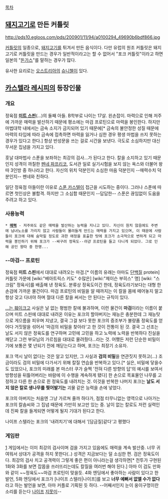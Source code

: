 [[목차]]

== [[돼지]]고기로 만든 커틀릿 ==
http://pds10.egloos.com/pds/200901/11/94/a0100294_49690b6bdf866.jpg

[[커틀릿]]의 일종으로, [[돼지고기]]를 튀겨서 만든 음식이다. 다만 유럽의 원조 커틀릿은  돼지고기로 커틀릿을 만드는 경우가 일반적이라고는 할 수 없어서 "포크 커틀릿"이라고 하면 일본의 "[[돈가스]]"를 말하는 경우가 많다.

유사한 요리로는 [[오스트리아]]의 [[슈니첼]]이 있다.

== [[카스텔라 레시피]]의 등장인물 ==
=== 개요 ===
정육점 '''[[미트스핀|미트 스핀]]'''(...)의 둘째 아들. B학부로 나이는 17살. 왼손잡이. 마력으로 인해 저주에 가까운 매력을 발산하기 때문에 평소에는 마검 프로틴으로 마력을 봉인한다. 하지만 마법대학 내에서는 금속 소지가 금지되어 있기 때문에[* 금속의 불안정한 성질 때문에 마력의 타입에 따라 금속에 접촉하면 마력을 잃거나 심한 경우 평생 마법을 쓰지 못하는 경우가 있다고 한다.] 항상 반성문을 쓰는 걸로 시간을 보낸다. 극도로 소심하지만 대신 무서운 집념을 가지고 있다. 

훗날 대마법사 스푼을 보좌하는 최강의 검사...가 된다고 한다. 칼을 소지하고 있기 때문인지 성격이 까칠한 [[펜네 파프리코]], 도서관 일로 실기시험을 보지 않는 옥스와 더불어 왕따 3인방 중 하나라고 한다. 자신의 위치 덕분인지 소심한 마음 덕분인지 --매력수치 덕분인지-- 펜네와 친하다.

일단 정육점 아들이란 이유로 [[스푼 카스텔]]이 접근을 시도하는 중이다. 그러나 스푼에 따르면 첫인상은 불합격. 하지만 그 소심함 때문인지 --답답한-- 스푼은 끊임없이 도움을 주려고 하고 있다.
=== 사용능력 ===
 * '''[[매력]]''' - 저주와도 같은 매력을 발산하는 능력을 지니고 있다. 자신이 원치 않음에도 주변에 남녀노소를 가리지 않고 사람들이 몰려들게 만드는 매력을 가지고 있으며, 이 때문에 사람들이 포크에 대해 숨막힐 정도로 과한 애정을 표출한 탓에 포크가 소극적으로 변하게 되고 마력을 봉인하기 위해 포크가 --싸구려 정육도--''마검'' 프로틴을 들고 다니게 되었다. 그로 인해 공인 왕따 중 한명...
=== --마검-- 프로틴 ===
정육점 '''미트 스핀'''에서 대대로 내려오는 마검.[* 이름의 유래는 아마도 [[단백질]] protein] 커틀릿 가문에 [wiki:"베아트릭스 키도" 수많은] [wiki:"제이슨 부히스" 명] [wiki: "스크림" 정육사]를 배출해 낸 정육도. 분류상 정육도이긴 한데, 정육도라기보다는 대형 한손검에 가까운 물건이다. 마검 프로틴의 비밀을 알 때까지는 이 칼을 몸에 떼어놓지 말고 항상 갖고 다녀야 하며 절대 다른 칼을 써서는 안 된다는 규칙이 있다. 

[[훼이크다 이 병신들아|...는 훼이크고]] 사실은 날 없는 평범한 칼에 불과하며, 이런 물건이 '''마검'''이라는 이름이 붙으며 미트 스핀에 대대로 내려온 이유는 포크의 할아버지는 재능은 충분한데 그 재능탓으로 게으름을 피우며 지냈고, 결국 그걸 보다 못한 포크의 증조부가 불량품 정육도를 얻어다  거짓말을 섞어서 '마검의 비밀을 찾아라'고 한 것이 전통이 된 것. 결국 그 선조는 날도 서지 않은 정육도를 연구하며 고민에 고민을 하고 노력에 노력을 반복하다 진실을 깨닫고 그런 부모님의 가르침을 대대로 물려줬다...라는 것. 어쨌든 저런 단순한 비밀이기에 보통은 몇 년되기 전에 깨닫는다고 하며, 포크는 최장기 소유자.

포크 역시 날이 없다는 것은 알고 있지만, 그 사실과 '''검의 비밀'''을 연관짓지 못하고(...) 조금이라도 검의 비밀에 다가서기 위해 칼질 연습을 반복하고 있다.[* 실은, 비밀에 닿을수도 있었으나, 포크의 미래를 본 마스터 쿠가 슬쩍 '전혀 다른 방향의 답'의 예시를 보여서 방향성을 뒤틀어버리는 바람에 이 수행을 계속하게 됐다] 한 손으로 목표물인 나무를 고정하고 다른 한 손으로 쥔 정육도를 내려치는 것. 이것을 반복한 나머지 포크는 '''날도 서지 않은 칼로 생나무를 찢어발기는''' 괴물 같은 능력을 손에 넣었다.

포크의 아버지는 처음엔 그냥 가르쳐 줄까 하다가, 점점 터무니없는 영역으로 나아가는 포크의 칼솜씨와 그 집념 때문에 가만히 보고만 있는 중. 날이 없는 칼로도 저런 실력인데 진짜 칼을 들게되면 어떻게 될지 기대가 된다고 한다.

나이프 스텔라는 포크의 '내려치기'에 대해서 '[담금질]같다'고 평했다

=== 게임판 ===
[attachment:UploadedFiles/castellarecipe_folk_cuttlet.png]
게임에서는 이미 최강의 검사이며 검을 가지고 있음에도 매력을 계속 발산중. 너무 귀여워서 상대가 공격을 하지 못한다(..) 성격은 지금보다는 덜 소심한 편. 검은 정육도이다. 최강의 검사 치고 공격력이 그렇게 좋은 편이 아니라는걸 생각하면[* 전투가 구현된 1화와 3화를 보면 잡몹을 쓰러뜨리는데도 칼질을 여러번 해야 된다.] 아마 이 검도 만화와 같이 ~~정육도~~마검 프로틴이 맞을듯. 4화 엔딩에서 좋아하는 사람이 있다고 한 발언, 5화 엔딩에서 포크가 [나이프 스텔라|나이프]를 보고 '''너무 예뻐서 없앨 수가 없다''' 라고 하는 발언을 보면, 아마 커플로 기획된 듯 하다. --어째서인지 눈이 옹이구멍이란 소리를 듣는다 [[나이프]] [[지못미]]--
